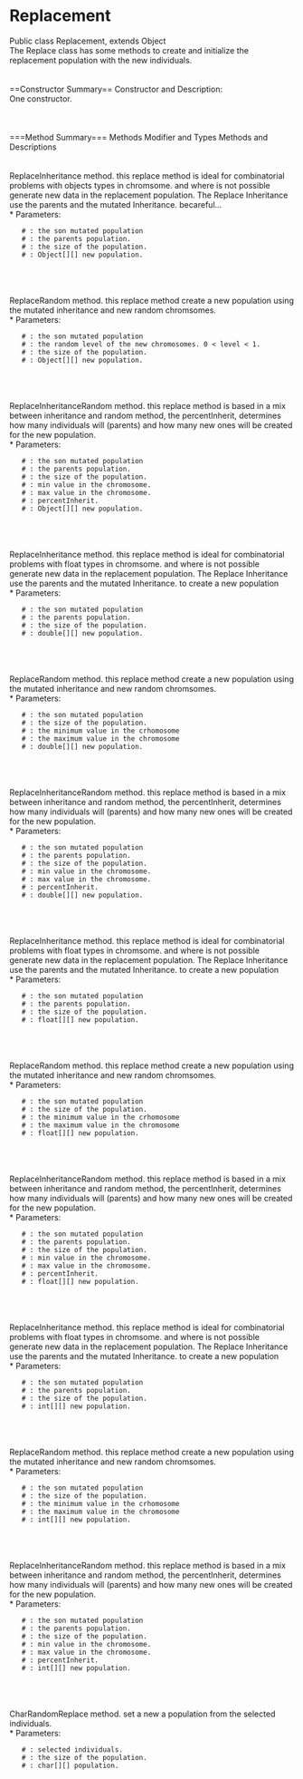 = Replacement =

Public class Replacement, extends Object <br>
The Replace class has some methods to create and initialize the replacement population with the new individuals.
<br>
<br>
<br>
==Constructor Summary== 
Constructor and Description:<br>
One constructor.<br>
{{{Replacement(PApplet parent)}}}
<br>
<br>
<br>
===Method Summary===
Methods Modifier and Types
Methods and Descriptions
<br>
<br>
{{{Object[][] ReplaceInheritance(Object[][] sonMutPopulation, Object[][] ParentsPopulation, int sizePopulation)}}}
<br>
ReplaceInheritance method. this replace method is ideal for combinatorial problems with objects types in chromsome. and where is not possible generate new data in the replacement population. The Replace Inheritance use the parents and the mutated Inheritance. becareful...
<br>
 * Parameters:
    # {{{sonMutPopulation}}}: the son mutated population
    # {{{ParentsPopulation}}}: the parents population.
    # {{{sizePopulation}}}: the size of the population.
    # {{{return}}}: Object[][] new population.
<br>
<br>
{{{Object[][] ReplaceRandom(Object[][] sonMutPopulation, float percent, int sizePopulation)}}}
<br>
ReplaceRandom method. this replace method create a new population using the mutated inheritance and new random chromsomes.
<br>
 * Parameters:
    # {{{sonMutPopulation}}}: the son mutated population
    # {{{percent}}}: the random level of the new chromosomes. 0 < level < 1.
    # {{{sizePopulation}}}: the size of the population.
    # {{{return}}}: Object[][] new population.
<br>
<br>
{{{Object[][] ReplaceInheritanceRandom(Object[][] sonMutPopulation, Object[][] ParentsPopulation, int sizePopulation, float percentInherit)}}}
<br>
ReplaceInheritanceRandom method. this replace method is based in a mix between inheritance and random method, the percentInherit, determines how many individuals will (parents) and how many new ones will be created for the new population.
<br>
 * Parameters:
    # {{{sonMutPopulation}}}: the son mutated population
    # {{{ParentsPopulation}}}: the parents population.
    # {{{sizePopulation}}}: the size of the population.
    # {{{min}}}: min value in the chromosome.
    # {{{max}}}: max value in the chromosome.
    # {{{percentInherit}}}: percentInherit.
    # {{{return}}}: Object[][] new population.
<br>
<br>
{{{double[][] ReplaceInheritance(double[][] sonMutPopulation, double[][] ParentsPopulation, int sizePopulation)}}}
<br>
ReplaceInheritance method. this replace method is ideal for combinatorial problems with float types in chromsome. and where is not possible generate new data in the replacement population. The Replace Inheritance use the parents and the mutated Inheritance. to create a new population
<br>
 * Parameters:
    # {{{sonMutPopulation}}}: the son mutated population
    # {{{ParentsPopulation}}}: the parents population.
    # {{{sizePopulation}}}: the size of the population.
    # {{{return}}}: double[][] new population.
<br>
<br>
{{{double[][] ReplaceRandom(double[][] sonMutPopulation, int sizePopulation, double min, double max)}}}
<br>
ReplaceRandom method. this replace method create a new population using the mutated inheritance and new random chromsomes.
<br>
 * Parameters:
    # {{{sonMutPopulation}}}: the son mutated population
    # {{{sizePopulation}}}: the size of the population.
    # {{{min}}}: the minimum value in the crhomosome
    # {{{max}}}: the maximum value in the chromosome
    # {{{return}}}: double[][] new population.
<br>
<br>
{{{double[][] ReplaceInheritanceRandom(double[][] sonMutPopulation, double[][] ParentsPopulation, int sizePopulation, double min, double max, float percentInherit)}}}
<br>
ReplaceInheritanceRandom method. this replace method is based in a mix between inheritance and random method, the percentInherit, determines how many individuals will (parents) and how many new ones will be created for the new population.
<br>
 * Parameters:
    # {{{sonMutPopulation}}}: the son mutated population
    # {{{ParentsPopulation}}}: the parents population.
    # {{{sizePopulation}}}: the size of the population.
    # {{{min}}}: min value in the chromosome.
    # {{{max}}}: max value in the chromosome.
    # {{{percentInherit}}}: percentInherit.
    # {{{return}}}: double[][] new population.
<br>
<br>
{{{float[][] ReplaceInheritance(float[][] sonMutPopulation, float[][] ParentsPopulation, int sizePopulation)}}}
<br>
ReplaceInheritance method. this replace method is ideal for combinatorial problems with float types in chromsome. and where is not possible generate new data in the replacement population. The Replace Inheritance use the parents and the mutated Inheritance. to create a new population
<br>
 * Parameters:
    # {{{sonMutPopulation}}}: the son mutated population
    # {{{ParentsPopulation}}}: the parents population.
    # {{{sizePopulation}}}: the size of the population.
    # {{{return}}}: float[][] new population.
<br>
<br>
{{{float[][] ReplaceRandom(float[][] sonMutPopulation, int sizePopulation, float min, float max)}}}
<br>
ReplaceRandom method. this replace method create a new population using the mutated inheritance and new random chromsomes.
<br>
 * Parameters:
    # {{{sonMutPopulation}}}: the son mutated population
    # {{{sizePopulation}}}: the size of the population.
    # {{{min}}}: the minimum value in the crhomosome
    # {{{max}}}: the maximum value in the chromosome
    # {{{return}}}: float[][] new population.
<br>
<br>
{{{float[][] ReplaceInheritanceRandom(float[][] sonMutPopulation, float[][] ParentsPopulation, int sizePopulation, float min, float max, float percentInherit)}}}
<br>
ReplaceInheritanceRandom method. this replace method is based in a mix between inheritance and random method, the percentInherit, determines how many individuals will (parents) and how many new ones will be created for the new population.
<br>
 * Parameters:
    # {{{sonMutPopulation}}}: the son mutated population
    # {{{ParentsPopulation}}}: the parents population.
    # {{{sizePopulation}}}: the size of the population.
    # {{{min}}}: min value in the chromosome.
    # {{{max}}}: max value in the chromosome.
    # {{{percentInherit}}}: percentInherit.
    # {{{return}}}: float[][] new population.
<br>
<br>
{{{int[][] ReplaceInheritance(int[][] sonMutPopulation, int[][] ParentsPopulation, int sizePopulation)}}}
<br>
ReplaceInheritance method. this replace method is ideal for combinatorial problems with float types in chromsome. and where is not possible generate new data in the replacement population. The Replace Inheritance use the parents and the mutated Inheritance. to create a new population
<br>
 * Parameters:
    # {{{sonMutPopulation}}}: the son mutated population
    # {{{ParentsPopulation}}}: the parents population.
    # {{{sizePopulation}}}: the size of the population.
    # {{{return}}}: int[][] new population.
<br>
<br>
{{{int[][] ReplaceRandom(int[][] sonMutPopulation, int sizePopulation, int min, int max)}}}
<br>
ReplaceRandom method. this replace method create a new population using the mutated inheritance and new random chromsomes.
<br>
 * Parameters:
    # {{{sonMutPopulation}}}: the son mutated population
    # {{{sizePopulation}}}: the size of the population.
    # {{{min}}}: the minimum value in the crhomosome
    # {{{max}}}: the maximum value in the chromosome
    # {{{return}}}: int[][] new population.
<br>
<br>
{{{int[][] ReplaceInheritanceRandom(int[][] sonMutPopulation, int[][] ParentsPopulation, int sizePopulation, int min,double max, float percentInherit)}}}
<br>
ReplaceInheritanceRandom method. this replace method is based in a mix between inheritance and random method, the percentInherit, determines how many individuals will (parents) and how many new ones will be created for the new population.
<br>
 * Parameters:
    # {{{sonMutPopulation}}}: the son mutated population
    # {{{ParentsPopulation}}}: the parents population.
    # {{{sizePopulation}}}: the size of the population.
    # {{{min}}}: min value in the chromosome.
    # {{{max}}}: max value in the chromosome.
    # {{{percentInherit}}}: percentInherit.
    # {{{return}}}: int[][] new population.
<br>
<br>
{{{char[][] CharRandomReplace(char[][] newPartOfPopulation, int sizePopulation)}}}
<br>
CharRandomReplace method. set a new a population from the selected individuals.
<br>
 * Parameters:
    # {{{newPartOfPopulation}}}: selected individuals.
    # {{{sizePopulation}}}: the size of the population.
    # {{{return}}}: char[][] population.